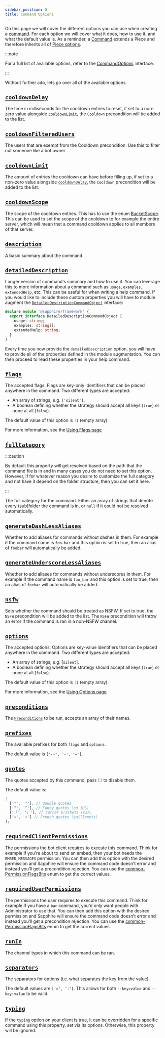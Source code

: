 ```yaml
---
sidebar_position: 0
title: Command Options
---
```


On this page we will cover the different options you can use when creating a [command]. For each option we will cover
what it does, how to use it, and what the default value is. As a reminder, a [Command] extends a Piece and therefore
inherits all of [Piece options][piece-options].

:::note

For a full list of available options, refer to the [CommandOptions] interface.

:::

Without further ado, lets go over all of the available options:

## [`cooldownDelay`][cooldownDelay]

The time in milliseconds for the cooldown entries to reset, if set to a non-zero value alongside
[`cooldownLimit`][cooldownLimit], the `Cooldown` precondition will be added to the list.

## [`cooldownFilteredUsers`][cooldownFilteredUsers]

The users that are exempt from the Cooldown precondition. Use this to filter out someone like a bot owner

## [`cooldownLimit`][cooldownLimit]

The amount of entries the cooldown can have before filling up, if set to a non-zero value alongside
[`cooldownDelay`][cooldownDelay], the `Cooldown` precondition will be added to the list.

## [`cooldownScope`][cooldownScope]

The scope of the cooldown entries. This has to use the enum [BucketScope]. This can be used to set the scope of the
cooldown to for example the entire server, which will mean that a command cooldown applies to all members of that
server.

## [`description`][description]

A basic summary about the command.

## [`detailedDescription`][detailedDescription]

Longer version of command's summary and how to use it. You can leverage this to more information about a command such as
`usage`, `examples`, `extendedHelp`, etc. This can be useful for when writing a help command. If you would like to
include these custom properties you will have to module augment the
[`DetailedDescriptionCommandObject`][DetailedDescriptionCommandObject] interface:

```typescript {2-6} showLineNumbers
declare module '@sapphire/framework' {
  export interface DetailedDescriptionCommandObject {
    usage: string;
    examples: string[];
    extendedHelp: string;
  }
}
```

Every time you now provide the `detailedDescription` option, you will have to provide all of the properties defined in
the module augmentation. You can then proceed to read these properties in your help command.

## [`flags`][flags]

The accepted flags. Flags are key-only identifiers that can be placed anywhere in the command. Two different types are
accepted:

- An array of strings, e.g. `['silent']`.
- A boolean defining whether the strategy should accept all keys (`true`) or none at all (`false`).

The default value of this option is `[]` (empty array)

For more information, see the [Using Flags page][using-flags]

## [`fullCategory`][fullCategory]

:::caution

By default this property will get resolved based on the path that the command file is in and in many cases you do not
need to set this option. However, if for whatever reason you desire to customize the full category and not have it
depend on the folder structure, then you can set it here.

:::

The full category for the command. Either an array of strings that denote every (sub)folder the command is in, or `null`
if it could not be resolved automatically.

## [`generateDashLessAliases`][generateDashLessAliases]

Whether to add aliases for commands without dashes in them. For example if the command name is `foo-bar` and this option
is set to true, then an alias of `foobar` will automatically be added.

## [`generateUnderscoreLessAliases`][generateUnderscoreLessAliases]

Whether to add aliases for commands without underscores in them. For example if the command name is `foo_bar` and this
option is set to true, then an alias of `foobar` will automatically be added.

## [`nsfw`][nsfw]

Sets whether the command should be treated as NSFW. If set to true, the `NSFW` precondition will be added to the list.
The `NSFW` precondition will throw an error if the command is ran in a non-NSFW channel.

## [`options`][options]

The accepted options. Options are key-value identifiers that can be placed anywhere in the command. Two different types
are accepted:

- An array of strings, e.g. [`silent`].
- A boolean defining whether the strategy should accept all keys (`true`) or none at all (`false`).

The default value of this option is `[]` (empty array)

For more information, see the [Using Options page][using-options]

## [`preconditions`][preconditions]

The [`Preconditions`][preconditions] to be run, accepts an array of their names.

## [`prefixes`][prefixes]

The available prefixes for both `flags` and `options`.

The default value is `['--', '-', '—']`.

## [`quotes`][quotes]

The quotes accepted by this command, pass `[]` to disable them.

The default value is:

```typescript
[
  ['"', '"'], // Double quotes
  ['“', '”'], // Fancy quotes (on iOS)
  ['「', '」'], // Corner brackets (CJK)
  ['«', '»'] // French quotes (guillemets)
];
```

## [`requiredClientPermissions`][requiredClientPermissions]

The permissions the bot client requires to execute this command. Think for example if you're about to send an embed,
then your bot needs the `EMBED_MESSAGES` permission. You can then add this option with the desired permission and
Sapphire will ensure the command code doesn't error and instead you'll get a precondition rejection. You can use the
[common-PermissionFlagsBits] enum to get the correct values.

## [`requiredUserPermissions`][requiredUserPermissions]

The permissions the user requires to execute this command. Think for example if you have a `ban` command, you'd only
want people with Administrator to use that. You can then add this option with the desired permission and Sapphire will
ensure the command code doesn't error and instead you'll get a precondition rejection. You can use the
[common-PermissionFlagsBits] enum to get the correct values.

## [`runIn`][runIn]

The channel types in which this command can be ran.

## [`separators`][separators]

The separators for options (i.e. what separates the key from the value).

The default values are `['=', ':']`. This allows for both `--key=value` and `--key:value` to be valid.

## [`typing`][typing]

If the `typing` option on your client is true, it can be overridden for a specific command using this property, set via
its options. Otherwise, this property will be ignored.

[piece-options]: ../../Documentation/api-pieces/interfaces/AliasPieceOptions
[command]: ../../Documentation/api-framework/classes/Command
[commandoptions]: ../../Documentation/api-framework/interfaces/CommandOptions
[cooldowndelay]: ../../Documentation/api-framework/interfaces/CommandOptions#cooldowndelay
[cooldownFilteredUsers]: ../../Documentation/api-framework/interfaces/CommandOptions#cooldownFilteredUsers
[cooldownLimit]: ../../Documentation/api-framework/interfaces/CommandOptions#cooldownLimit
[cooldownScope]: ../../Documentation/api-framework/interfaces/CommandOptions#cooldownScope
[description]: ../../Documentation/api-framework/interfaces/CommandOptions#description
[detailedDescription]: ../../Documentation/api-framework/interfaces/CommandOptions#detailedDescription
[flags]: ../../Documentation/api-framework/interfaces/CommandOptions#flags
[fullCategory]: ../../Documentation/api-framework/interfaces/CommandOptions#fullCategory
[generateDashLessAliases]: ../../Documentation/api-framework/interfaces/CommandOptions#generateDashLessAliases
[generateUnderscoreLessAliases]:
  ../../Documentation/api-framework/interfaces/CommandOptions#generateUnderscoreLessAliases
[nsfw]: ../../Documentation/api-framework/interfaces/CommandOptions#nsfw
[options]: ../../Documentation/api-framework/interfaces/CommandOptions#options
[preconditions]: ../../Documentation/api-framework/interfaces/CommandOptions#preconditions
[prefixes]: ../../Documentation/api-framework/interfaces/CommandOptions#prefixes
[quotes]: ../../Documentation/api-framework/interfaces/CommandOptions#quotes
[requiredClientPermissions]: ../../Documentation/api-framework/interfaces/CommandOptions#requiredClientPermissions
[requiredUserPermissions]: ../../Documentation/api-framework/interfaces/CommandOptions#requiredUserPermissions
[runIn]: ../../Documentation/api-framework/interfaces/CommandOptions#runIn
[separators]: ../../Documentation/api-framework/interfaces/CommandOptions#separators
[typing]: ../../Documentation/api-framework/interfaces/CommandOptions#typing
[bucketscope]: ../../Documentation/api-framework/enums/BucketScope
[DetailedDescriptionCommandObject]: ../../Documentation/api-framework/interfaces/DetailedDescriptionCommandObject
[using-flags]: ../arguments/using-flags
[using-options]: ../arguments/using-options
[preconditions]: ../preconditions/what-are-preconditions
[dapi-types-flag-bits]: https://discord-api-types.dev/api/discord-api-types-payloads/common#PermissionFlagsBits
[common-PermissionFlagsBits]: https://discord-api-types.dev/api/discord-api-types-payloads/common#PermissionFlagsBits
